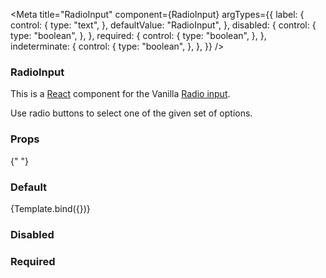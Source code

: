 
<Meta
  title="RadioInput"
  component={RadioInput}
  argTypes={{
    label: {
      control: {
        type: "text",
      },
      defaultValue: "RadioInput",
    },
    disabled: {
      control: {
        type: "boolean",
      },
    },
    required: {
      control: {
        type: "boolean",
      },
    },
    indeterminate: {
      control: {
        type: "boolean",
      },
    },
  }}
/>


### RadioInput

This is a [React](https://reactjs.org/) component for the Vanilla [Radio input](https://docs.vanillaframework.io/docs/base/forms#radio-button).

Use radio buttons to select one of the given set of options.

### Props

<ArgsTable of={RadioInput} />{" "}

### Default

<Canvas>
  <Story name="Default">{Template.bind({})}</Story>
</Canvas>

### Disabled

<Canvas>
  <Story name="Disabled">
    <RadioInput label="Disabled" name="RadioInput" disabled></RadioInput>
  </Story>
</Canvas>

### Required

<Canvas>
  <Story name="Required">
    <RadioInput label="Required" name="RadioInput" required></RadioInput>
  </Story>
</Canvas>
